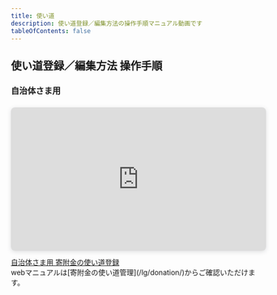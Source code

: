 ```yaml
---
title: 使い道
description: 使い道登録／編集方法の操作手順マニュアル動画です
tableOfContents: false
---
```


## 使い道登録／編集方法 操作手順  



### 自治体さま用
<div class="movie-manual">
 <div style="position: relative; width: 100%; height: 0; padding-top: 56.2500%;
 padding-bottom: 0; box-shadow: 0 2px 8px 0 rgba(63,69,81,0.16); margin-top: 1.6em; margin-bottom: 0.9em; overflow: hidden;
 border-radius: 8px; will-change: transform;">
  <iframe loading="lazy" style="position: absolute; width: 100%; height: 100%; top: 0; left: 0; border: none; padding: 0;margin: 0;"
    src="https://www.canva.com/design/DAGZnPaZRQE/XkwqiVvlk3f8LEOuVjLjYA/watch?embed" allowfullscreen="allowfullscreen" allow="fullscreen">
  </iframe>
</div>
<a href="https:&#x2F;&#x2F;www.canva.com&#x2F;design&#x2F;DAGZnPaZRQE&#x2F;XkwqiVvlk3f8LEOuVjLjYA&#x2F;watch?utm_content=DAGZnPaZRQE&amp;utm_campaign=designshare&amp;utm_medium=embeds&amp;utm_source=link" target="_blank" rel="noopener">自治体さま用 寄附金の使い道登録</a>
</div>  
webマニュアルは[寄附金の使い道管理](/lg/donation/)からご確認いただけます。  



